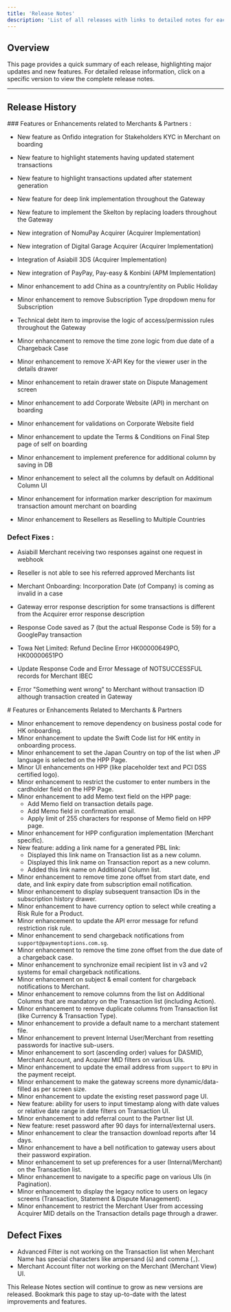 ```yaml
---
title: 'Release Notes'
description: 'List of all releases with links to detailed notes for each version.'
---
```


## **Overview**

This page provides a quick summary of each release, highlighting major updates and new features. For detailed release information, click on a specific version to view the complete release notes.

***

## **Release History**

<Update label="2024-12-03" description="Release 20">
  ### Features or Enhancements related to Merchants & Partners :

  * New feature as Onfido integration for Stakeholders KYC in Merchant on boarding

  * New feature to highlight statements having updated statement transactions

  * New feature to highlight transactions updated after statement generation

  * New feature for  deep link implementation throughout the Gateway

  * New feature to implement the Skelton by replacing loaders throughout the Gateway

  * New integration of NomuPay Acquirer (Acquirer Implementation)

  * New integration of Digital Garage Acquirer (Acquirer Implementation)

  * Integration of Asiabill 3DS (Acquirer Implementation)

  * New integration of PayPay, Pay-easy & Konbini (APM Implementation)

  * Minor enhancement to add China as a country/entity on Public Holiday

  * Minor enhancement to remove Subscription Type dropdown menu for Subscription

  * Technical debt item to improvise the logic of access/permission rules throughout the Gateway

  * Minor enhancement to remove the time zone logic from due date of a Chargeback Case

  * Minor enhancement to remove X-API Key for the viewer user in the details drawer

  * Minor enhancement to retain drawer state on Dispute Management screen

  * Minor enhancement to add Corporate Website (API) in merchant on boarding

  * Minor enhancement for validations on Corporate Website field

  * Minor enhancement to update the Terms & Conditions on Final Step page of self on boarding

  * Minor enhancement to implement preference for additional column by saving in DB

  * Minor enhancement to select all the columns by default on Additional Column UI

  * Minor enhancement for information marker description for maximum transaction amount merchant on boarding

  * Minor enhancement to Resellers as Reselling to Multiple Countries

  ### Defect Fixes :

  * Asiabill Merchant receiving two responses against one request in webhook

  * Reseller is not able to see his referred approved Merchants list

  * Merchant Onboarding: Incorporation Date (of Company) is coming as invalid in a case

  * Gateway error response description for some transactions is different from the Acquirer error response description

  * Response Code saved as 7 (but the actual Response Code is 59) for a GooglePay transaction

  * Towa Net Limited: Refund Decline Error HK00000649PO, HK00000651PO

  * Update Response Code and Error Message of NOTSUCCESSFUL records for Merchant IBEC

  * Error "Something went wrong" to Merchant without transaction ID although transaction created in Gateway
</Update>

<Update label="2024-10-01" description="Release 19">
  # Features or Enhancements Related to Merchants & Partners

- Minor enhancement to remove dependency on business postal code for HK onboarding.
- Minor enhancement to update the Swift Code list for HK entity in onboarding process.
- Minor enhancement to set the Japan Country on top of the list when JP language is selected on the HPP Page.
- Minor UI enhancements on HPP (like placeholder text and PCI DSS certified logo).
- Minor enhancement to restrict the customer to enter numbers in the cardholder field on the HPP Page.
- Minor enhancement to add Memo text field on the HPP page:
  - Add Memo field on transaction details page.
  - Add Memo field in confirmation email.
  - Apply limit of 255 characters for response of Memo field on HPP page.
- Minor enhancement for HPP configuration implementation (Merchant specific).
- New feature: adding a link name for a generated PBL link:
  - Displayed this link name on Transaction list as a new column.
  - Displayed this link name on Transaction report as a new column.
  - Added this link name on Additional Column list.
- Minor enhancement to remove time zone offset from start date, end date, and link expiry date from subscription email notification.
- Minor enhancement to display subsequent transaction IDs in the subscription history drawer.
- Minor enhancement to have currency option to select while creating a Risk Rule for a Product.
- Minor enhancement to update the API error message for refund restriction risk rule.
- Minor enhancement to send chargeback notifications from `support@paymentoptions.com.sg`.
- Minor enhancement to remove the time zone offset from the due date of a chargeback case.
- Minor enhancement to synchronize email recipient list in v3 and v2 systems for email chargeback notifications.
- Minor enhancement on subject & email content for chargeback notifications to Merchant.
- Minor enhancement to remove columns from the list on Additional Columns that are mandatory on the Transaction list (including Action).
- Minor enhancement to remove duplicate columns from Transaction list (like Currency & Transaction Type).
- Minor enhancement to provide a default name to a merchant statement file.
- Minor enhancement to prevent Internal User/Merchant from resetting passwords for inactive sub-users.
- Minor enhancement to sort (ascending order) values for DASMID, Merchant Account, and Acquirer MID filters on various UIs.
- Minor enhancement to update the email address from `support` to `BPU` in the payment receipt.
- Minor enhancement to make the gateway screens more dynamic/data-filled as per screen size.
- Minor enhancement to update the existing reset password page UI.
- New feature: ability for users to input timestamp along with date values or relative date range in date filters on Transaction UI.
- Minor enhancement to add referral count to the Partner list UI.
- New feature: reset password after 90 days for internal/external users.
- Minor enhancement to clear the transaction download reports after 14 days.
- Minor enhancement to have a bell notification to gateway users about their password expiration.
- Minor enhancement to set up preferences for a user (Internal/Merchant) on the Transaction list.
- Minor enhancement to navigate to a specific page on various UIs (in Pagination).
- Minor enhancement to display the legacy notice to users on legacy screens (Transaction, Statement & Dispute Management).
- Minor enhancement to restrict the Merchant User from accessing Acquirer MID details on the Transaction details page through a drawer.

## Defect Fixes

- Advanced Filter is not working on the Transaction list when Merchant Name has special characters like ampersand (`&`) and comma (`,`).
- Merchant Account filter not working on the Merchant (Merchant View) UI.

</Update>

<Note>
  This Release Notes section will continue to grow as new versions are released. Bookmark this page to stay up-to-date with the latest improvements and features.
</Note>